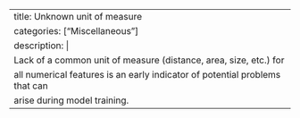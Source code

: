 ---
title: Unknown unit of measure
categories: ["Miscellaneous"]
description: |
  Lack of a common unit of measure (distance, area, size, etc.) for
  all numerical features is an early indicator of potential problems that can
  arise during model training.
---